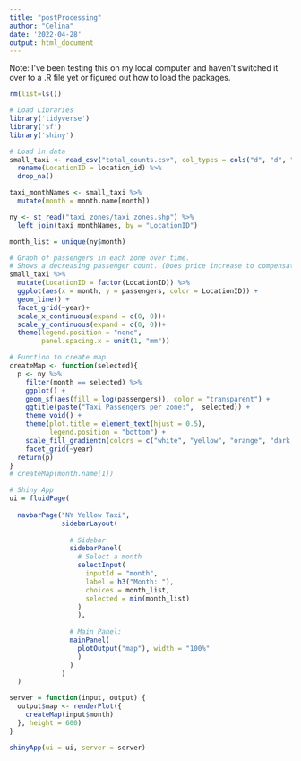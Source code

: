 ```yaml
---
title: "postProcessing"
author: "Celina"
date: '2022-04-28'
output: html_document
---
```

Note: I've been testing this on my local computer and haven't switched it over to a .R file yet or figured out how to load the packages. 

```r
rm(list=ls())

# Load Libraries 
library('tidyverse')
library('sf')
library('shiny')

# Load in data 
small_taxi <- read_csv("total_counts.csv", col_types = cols("d", "d", "d", "d")) %>%
  rename(LocationID = location_id) %>%
  drop_na()

taxi_monthNames <- small_taxi %>%
  mutate(month = month.name[month])

ny <- st_read("taxi_zones/taxi_zones.shp") %>%
  left_join(taxi_monthNames, by = "LocationID")

month_list = unique(ny$month)
```


```r
# Graph of passengers in each zone over time. 
# Shows a decreasing passenger count. (Does price increase to compensate? or due to inflation?)
small_taxi %>%
  mutate(LocationID = factor(LocationID)) %>%
  ggplot(aes(x = month, y = passengers, color = LocationID)) + 
  geom_line() + 
  facet_grid(~year)+
  scale_x_continuous(expand = c(0, 0))+
  scale_y_continuous(expand = c(0, 0))+
  theme(legend.position = "none", 
        panel.spacing.x = unit(1, "mm"))
```



```r
# Function to create map 
createMap <- function(selected){
  p <- ny %>%
    filter(month == selected) %>%
    ggplot() + 
    geom_sf(aes(fill = log(passengers)), color = "transparent") + 
    ggtitle(paste("Taxi Passengers per zone:",  selected)) + 
    theme_void() +
    theme(plot.title = element_text(hjust = 0.5),
          legend.position = "bottom") + 
    scale_fill_gradientn(colors = c("white", "yellow", "orange", "dark red"), na.value = "light grey", name = "Passenger Count\n(log scale)") +
    facet_grid(~year)
  return(p)
}
# createMap(month.name[1])
```


```r
# Shiny App 
ui = fluidPage(
  
  navbarPage("NY Yellow Taxi",
             sidebarLayout(
               
               # Sidebar
               sidebarPanel(
                 # Select a month
                 selectInput(
                   inputId = "month", 
                   label = h3("Month: "), 
                   choices = month_list, 
                   selected = min(month_list)
                 )
                 ), 
               
               # Main Panel: 
               mainPanel(
                 plotOutput("map"), width = "100%"
                 )
               )
             )
  )

server = function(input, output) {
  output$map <- renderPlot({
    createMap(input$month)
  }, height = 600)
}

shinyApp(ui = ui, server = server)
```










